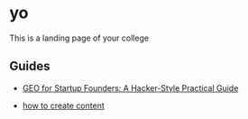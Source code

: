 # yo

This is a landing page of your college

## Guides

- [GEO for Startup Founders: A Hacker-Style Practical Guide](./guides/geo-hacker-guide.mdx)



- [how to create content](./guides/geo-hacker-guide.mdx)
